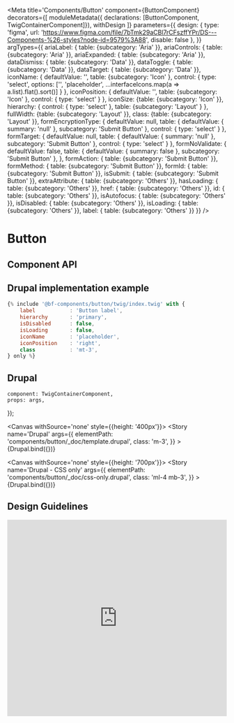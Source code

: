 

<Meta
    title='Components/Button'
    component={ButtonComponent}
    decorators={[
        moduleMetadata({ declarations: [ButtonComponent, TwigContainerComponent]}),
        withDesign
    ]}
    parameters={{
        design: {
            type: 'figma',
            url: 'https://www.figma.com/file/7bTmk29aCBl7rCFszffYPr/DS---Components-%26-styles?node-id=9579%3A88',
            disable: false
        },
    }}
    argTypes={{
        ariaLabel: { table: {subcategory: 'Aria' }},
        ariaControls: { table: {subcategory: 'Aria' }},
        ariaExpanded: { table: {subcategory: 'Aria' }},
        dataDismiss: { table: {subcategory: 'Data' }},
        dataToggle: { table: {subcategory: 'Data' }},
        dataTarget: { table: {subcategory: 'Data' }},
        iconName: {
            defaultValue: '',
            table: {subcategory: 'Icon' },
            control: {
                type: 'select',
                options: ['', 'placeholder', ...interfaceIcons.map(a => a.list).flat().sort()]
            }
        },
        iconPosition: {
            defaultValue: '',
            table: {subcategory: 'Icon' },
            control: { type: 'select' }
        },
        iconSize: {table: {subcategory: 'Icon' }},
        hierarchy: {
            control: { type: 'select' },
            table: {subcategory: 'Layout' }
        },
        fullWidth: {table: {subcategory: 'Layout' }},
        class: {table: {subcategory: 'Layout' }},
        formEncryptionType: {
            defaultValue: null,
            table: {
                defaultValue: { summary: 'null' },
                subcategory: 'Submit Button'
            },
            control: { type: 'select' }
        },
        formTarget: {
            defaultValue: null,
            table: {
                defaultValue: { summary: 'null' },
                subcategory: 'Submit Button'
            },
            control: { type: 'select' }
        },
        formNoValidate: {
            defaultValue: false,
            table: {
                defaultValue: { summary: false },
                subcategory: 'Submit Button'
            },
        },
        formAction: { table: {subcategory: 'Submit Button' }},
        formMethod: { table: {subcategory: 'Submit Button' }},
        formId: { table: {subcategory: 'Submit Button' }},
        isSubmit: { table: {subcategory: 'Submit Button' }},
        extraAttribute: { table: {subcategory: 'Others' }},
        hasLoading: { table: {subcategory: 'Others' }},
        href: { table: {subcategory: 'Others' }},
        id: { table: {subcategory: 'Others' }},
        isAutofocus: { table: {subcategory: 'Others' }},
        isDisabled: { table: {subcategory: 'Others' }},
        isLoading: { table: {subcategory: 'Others' }},
        label: { table: {subcategory: 'Others' }}
    }}
/>

# Button

## Component API

<Props of={ButtonComponent} />

## Drupal implementation example

```jsx
{% include '@bf-components/button/twig/index.twig' with {
    label           : 'Button label',
    hierarchy       : 'primary',
    isDisabled      : false,
    isLoading       : false,
    iconName        : 'placeholder',
    iconPosition    : 'right',
    class           : 'mt-3',
} only %}
```

## Drupal

    component: TwigContainerComponent,
    props: args,
});

<Canvas withSource='none' style={{height: '400px'}}>
    <Story
        name='Drupal'
        args={{
            elementPath: 'components/button/_doc/template.drupal',
            class: 'm-3',
        }}
    >
        {Drupal.bind({})}
    </Story>
</Canvas>


<Canvas withSource='none' style={{height: '700px'}}>
    <Story
        name='Drupal - CSS only'
        args={{
            elementPath: 'components/button/_doc/css-only.drupal',
            class: 'ml-4 mb-3',
        }}
    >
        {Drupal.bind({})}
    </Story>
</Canvas>

## Design Guidelines

<iframe width='100%' height='450' src='https://www.figma.com/embed?embed_host=share&url=https%3A%2F%2Fwww.figma.com%2Ffile%2F7bTmk29aCBl7rCFszffYPr%2FDS---Components-%2526-styles%3Fnode-id%3D9579%253A88' frameBorder='0' allowFullScreen></iframe>